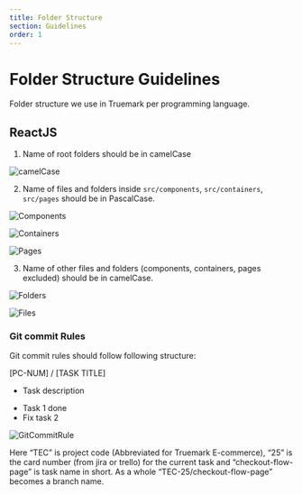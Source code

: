 ```yaml
---
title: Folder Structure
section: Guidelines
order: 1
---
```


# Folder Structure Guidelines

Folder structure we use in Truemark per programming language.

## ReactJS

1. Name of root folders should be in camelCase

![camelCase](../../../images/guidelines/folder-structure/react-js/camelcase.png 'Camel Case')
    
2. Name of files and folders inside `src/components`, `src/containers`, `src/pages` should be in PascalCase.

![Components](../../../images/guidelines/folder-structure/react-js/components.png 'Components')

![Containers](../../../images/guidelines/folder-structure/react-js/containers.png 'Containers')

![Pages](../../../images/guidelines/folder-structure/react-js/pages.png 'Pages')

3. Name of other files and folders (components, containers, pages excluded) should be in camelCase.

![Folders](../../../images/guidelines/folder-structure/react-js/camelcase-folders.png 'Pages')

![Files](../../../images/guidelines/folder-structure/react-js/camelcase-files.png 'Files')
    
### Git commit Rules

Git commit rules should follow following structure:

[PC-NUM] / [TASK TITLE]
* Task description
- Task 1 done
- Fix task 2

![GitCommitRule](../../../images/guidelines/folder-structure/react-js/git-commit-rule.png 'Git Commit Rule')

Here “TEC” is project code (Abbreviated for Truemark E-commerce), “25” is the card number (from jira or trello) for the current task and “checkout-flow-page” is task name in short.
As a whole “TEC-25/checkout-flow-page” becomes a branch name.
